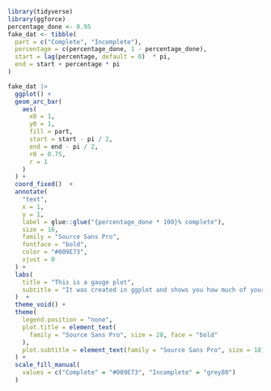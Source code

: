 

```r
library(tidyverse)
library(ggforce)
percentage_done <- 0.95
fake_dat <- tibble(
  part = c("Complete", "Incomplete"),
  percentage = c(percentage_done, 1 - percentage_done),
  start = lag(percentage, default = 0)  * pi,
  end = start + percentage * pi
)
```

```r
fake_dat |>
  ggplot() +
  geom_arc_bar(
    aes(
      x0 = 1, 
      y0 = 1, 
      fill = part, 
      start = start - pi / 2,
      end = end - pi / 2, 
      r0 = 0.75, 
      r = 1 
    )
  ) +
  coord_fixed()  +
  annotate(
    "text",
    x = 1,
    y = 1,
    label = glue::glue("{percentage_done * 100}% complete"),
    size = 16,
    family = "Source Sans Pro",
    fontface = "bold",
    color = "#009E73",
    vjust = 0
  ) +
  labs(
    title = "This is a gauge plot",
    subtitle = "It was created in ggplot and shows you how much of your goal\nyou have already achieved."
  )  +
  theme_void() +
  theme(
    legend.position = "none",
    plot.title = element_text(
      family = "Source Sans Pro", size = 28, face = "bold"
    ),
    plot.subtitle = element_text(family = "Source Sans Pro", size = 18)
  ) +
  scale_fill_manual(
    values = c("Complete" = "#009E73", "Incomplete" = "grey80")
  )
```


